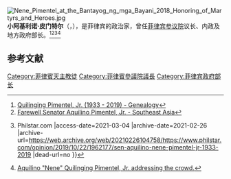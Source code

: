 [[File:Nene_Pimentel_at_the_Bantayog_ng_mga_Bayani_2018_Honoring_of_Martyrs_and_Heroes.jpg|thumb]]
'''小阿基利诺·皮门特尔'''（{{lang-en|'''Aquilino Quilinging Pimentel Jr. '''}}，{{bd|1933年|12月11日|2019年|10月20日|catIdx=A}}），是菲律宾的政治家，曾任[[菲律宾参议院|菲律宾参议院]]议长、内政及地方政府部长。<ref>[https://www.geni.com/people/Aquilino-Pimentel-Jr/6000000072436651008Aquilino Quilinging Pimentel, Jr. (1933 - 2019) - Genealogy ]</ref><ref>[https://southeastasia.hss.de/news/detail/farewell-senator-aquilino-pimentel-jr-news5323/ Farewell Senator Aquilino Pimentel, Jr. - Southeast Asia]</ref><ref>{{Cite web |url=https://www.philstar.com/opinion/2019/10/22/1962177/sen-aquilino-nene-pimentel-jr-1933-2019 |title=Sen. Aquilino 'Nene' Pimentel Jr. 1933-2019 {{!}} Philstar.com |access-date=2021-03-04 |archive-date=2021-02-26 |archive-url=https://web.archive.org/web/20210226104758/https://www.philstar.com/opinion/2019/10/22/1962177/sen-aquilino-nene-pimentel-jr-1933-2019 |dead-url=no }}</ref><ref>[https://imsvintagephotos.com/aquilinonenequilingingpimenteljraddressingthecrowd323916 Aquilino "Nene" Quilinging Pimentel, Jr. addressing the crowd.]</ref>

== 参考文献 ==
{{Reflist}}

[[Category:菲律賓天主教徒|Category:菲律賓天主教徒]]
[[Category:菲律賓參議院議長|Category:菲律賓參議院議長]]
[[Category:菲律宾政府部长|Category:菲律宾政府部长]]